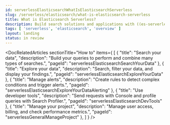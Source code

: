 ```yaml
---
id: serverlessElasticsearchWhatIsElasticsearchServerless
slug: /serverless/elasticsearch/what-is-elasticsearch-serverless
title: What is Elasticsearch Serverless?
description: Build search solutions and applications with ((es-serverless)).
tags: [ 'serverless', 'elasticsearch', 'overview' ]
layout: landing
status: in review
---
```


<DocLandingHero
  title="Elasticsearch"
  description="Elasticsearch allows you to build custom applications powered with machine learning and AI, whether you have structured or unstructured text, numerical data, or geospatial data. Elasticsearch can efficiently store and index it in a way that supports fast searches. "
  image="elasticsearch"
  headerIcon="logoElasticsearch"
  display="align"
/>

<DocBadge template="technical preview" />
<DocRelatedArticles
  sectionTitle="Get started"
  items={
    [
      {
        "title": "Create your Elasticsearch project",
        "description": "Create your first Elasticsearch project.",
        "pageId": "serverlessElasticsearchGetStarted"
      },
      {
        "title": "Ingest your data",
        "pageId": "serverlessElasticsearchIngestYourData",
        "description": "Learn how to get your data into Elasticsearch.",
      },
    ]
  }
/>

<DocRelatedArticles
  sectionTitle="How to"
  items={
    [
      {
        "title": "Search your data",
        "description": "Build your queries to perform and combine many types of searches.",
        "pageId": "serverlessElasticsearchSearchYourData"
      },
      {
        "title": "Explore your data",
        "description": "Search, filter your data, and display your findings.",
        "pageId": "serverlessElasticsearchExploreYourData"
      },
      {
        "title": "Manage alerts",
        "description": "Create rules to detect complex conditions and trigger alerts.",
        "pageId": "serverlessElasticsearchExploreYourDataAlerting"
      },
      {
        "title": "Use developer tools",
        "description": "Send requests with Console and profile queries with Search Profiler.",
        "pageId": "serverlessElasticsearchDevTools"
      },
      {
        "title": "Manage your project",
        "description": "Manage user access, billing, and check performance metrics.",
        "pageId": "serverlessGeneralManageProject"
      },
    ]
  }
/>
